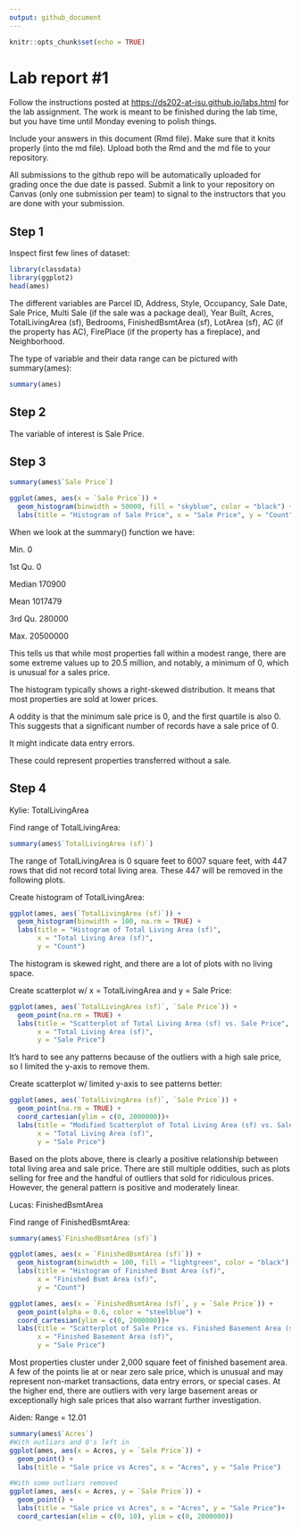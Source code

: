 ```yaml
---
output: github_document
---
```


<!-- README.md is generated from README.Rmd. Please edit the README.Rmd file -->

```r
knitr::opts_chunk$set(echo = TRUE)
```

# Lab report #1

Follow the instructions posted at <https://ds202-at-isu.github.io/labs.html> for the lab assignment. The work is meant to be finished during the lab time, but you have time until Monday evening to polish things.

Include your answers in this document (Rmd file). Make sure that it knits properly (into the md file). Upload both the Rmd and the md file to your repository.

All submissions to the github repo will be automatically uploaded for grading once the due date is passed. Submit a link to your repository on Canvas (only one submission per team) to signal to the instructors that you are done with your submission.

## Step 1

Inspect first few lines of dataset:

```r
library(classdata)
library(ggplot2)
head(ames)
```

The different variables are Parcel ID, Address, Style, Occupancy, Sale Date, Sale Price, Multi Sale (if the sale was a package deal), Year Built, Acres, TotalLivingArea (sf), Bedrooms, FinishedBsmtArea (sf), LotArea (sf), AC (if the property has AC), FirePlace (if the property has a fireplace), and Neighborhood.

The type of variable and their data range can be pictured with summary(ames):

```r
summary(ames)
```

## Step 2

The variable of interest is Sale Price.

## Step 3

```r
summary(ames$`Sale Price`)

ggplot(ames, aes(x = `Sale Price`)) +
  geom_histogram(binwidth = 50000, fill = "skyblue", color = "black") +
  labs(title = "Histogram of Sale Price", x = "Sale Price", y = "Count")
```

When we look at the summary() function we have:

Min. 0

1st Qu. 0

Median 170900

Mean 1017479

3rd Qu. 280000

Max. 20500000

This tells us that while most properties fall within a modest range, there are some extreme values up to 20.5 million, and notably, a minimum of 0, which is unusual for a sales price.

The histogram typically shows a right-skewed distribution. It means that most properties are sold at lower prices.

A oddity is that the minimum sale price is 0, and the first quartile is also 0. This suggests that a significant number of records have a sale price of 0.

It might indicate data entry errors.

These could represent properties transferred without a sale.

## Step 4

Kylie: TotalLivingArea

Find range of TotalLivingArea:

```r
summary(ames$`TotalLivingArea (sf)`)
```

The range of TotalLivingArea is 0 square feet to 6007 square feet, with 447 rows that did not record total living area. These 447 will be removed in the following plots.

Create histogram of TotalLivingArea:

```r
ggplot(ames, aes(`TotalLivingArea (sf)`)) +
  geom_histogram(binwidth = 100, na.rm = TRUE) +
  labs(title = "Histogram of Total Living Area (sf)",
       x = "Total Living Area (sf)",
       y = "Count")
```

The histogram is skewed right, and there are a lot of plots with no living space.

Create scatterplot w/ x = TotalLivingArea and y = Sale Price:

```r
ggplot(ames, aes(`TotalLivingArea (sf)`, `Sale Price`)) +
  geom_point(na.rm = TRUE) +
  labs(title = "Scatterplot of Total Living Area (sf) vs. Sale Price",
       x = "Total Living Area (sf)",
       y = "Sale Price")
```

It's hard to see any patterns because of the outliers with a high sale price, so I limited the y-axis to remove them.

Create scatterplot w/ limited y-axis to see patterns better:

```r
ggplot(ames, aes(`TotalLivingArea (sf)`, `Sale Price`)) +
  geom_point(na.rm = TRUE) +
  coord_cartesian(ylim = c(0, 2000000))+
  labs(title = "Modified Scatterplot of Total Living Area (sf) vs. Sale Price",
       x = "Total Living Area (sf)",
       y = "Sale Price")
```

Based on the plots above, there is clearly a positive relationship between total living area and sale price. There are still multiple oddities, such as plots selling for free and the handful of outliers that sold for ridiculous prices. However, the general pattern is positive and moderately linear.

Lucas: FinishedBsmtArea

Find range of FinishedBsmtArea:

```r
summary(ames$`FinishedBsmtArea (sf)`)
```

```r
ggplot(ames, aes(x = `FinishedBsmtArea (sf)`)) +
  geom_histogram(binwidth = 100, fill = "lightgreen", color = "black") +
  labs(title = "Histogram of Finished Bsmt Area (sf)",
       x = "Finished Bsmt Area (sf)",
       y = "Count")
```

```r
ggplot(ames, aes(x = `FinishedBsmtArea (sf)`, y = `Sale Price`)) +
  geom_point(alpha = 0.6, color = "steelblue") +
  coord_cartesian(ylim = c(0, 2000000))+
  labs(title = "Scatterplot of Sale Price vs. Finished Basement Area (sf)",
       x = "Finished Basement Area (sf)",
       y = "Sale Price")

```

Most properties cluster under 2,000 square feet of finished basement area. A few of the points lie at or near zero sale price, which is unusual and may represent non-market transactions, data entry errors, or special cases. At the higher end, there are outliers with very large basement areas or exceptionally high sale prices that also warrant further investigation.

Aiden: Range = 12.01

```r
summary(ames$`Acres`)
#With outliars and 0's left in
ggplot(ames, aes(x = Acres, y = `Sale Price`)) +
  geom_point() +
  labs(title = "Sale price vs Acres", x = "Acres", y = "Sale Price")
```

```r
#With some outliars removed
ggplot(ames, aes(x = Acres, y = `Sale Price`)) +
  geom_point() +
  labs(title = "Sale price vs Acres", x = "Acres", y = "Sale Price")+
  coord_cartesian(xlim = c(0, 10), ylim = c(0, 2000000))
```
